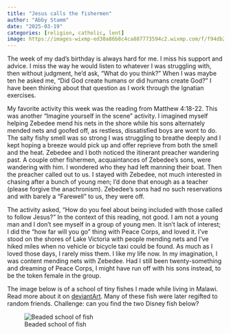 ```yaml
---
title: "Jesus calls the fishermen"
author: "Abby Stamm"
date: "2025-03-19"
categories: [religion, catholic, lent]
image: https://images-wixmp-ed30a86b8c4ca887773594c2.wixmp.com/f/f94db2db-b96a-432a-94d7-028d717c10a1/d1wl521-c02b7f45-c746-4a6b-b14e-2babb2dd533b.jpg/v1/fit/w_600,h_253,q_70,strp/beaded_school_of_fishes_by_anabiyeni_d1wl521-375w-2x.jpg?token=eyJ0eXAiOiJKV1QiLCJhbGciOiJIUzI1NiJ9.eyJzdWIiOiJ1cm46YXBwOjdlMGQxODg5ODIyNjQzNzNhNWYwZDQxNWVhMGQyNmUwIiwiaXNzIjoidXJuOmFwcDo3ZTBkMTg4OTgyMjY0MzczYTVmMGQ0MTVlYTBkMjZlMCIsIm9iaiI6W1t7ImhlaWdodCI6Ijw9MjUzIiwicGF0aCI6IlwvZlwvZjk0ZGIyZGItYjk2YS00MzJhLTk0ZDctMDI4ZDcxN2MxMGExXC9kMXdsNTIxLWMwMmI3ZjQ1LWM3NDYtNGE2Yi1iMTRlLTJiYWJiMmRkNTMzYi5qcGciLCJ3aWR0aCI6Ijw9NjAwIn1dXSwiYXVkIjpbInVybjpzZXJ2aWNlOmltYWdlLm9wZXJhdGlvbnMiXX0.eJjVZpTmgeNq3YCVPSdUBe-KKxX8xn5rHqZX07Oxk0k
---
```

  
The week of my dad's birthday is always hard for me. I miss his support and advice. I miss the way he would listen to whatever I was struggling with, then without judgment, he'd ask, "What do you think?" When I was maybe ten he asked me, "Did God create humans or did humans create God?" I have been thinking about that question as I work through the Ignatian exercises.

My favorite activity this week was the reading from Matthew 4:18-22. This was another "Imagine yourself in the scene" activity. I imagined myself helping Zebedee mend his nets in the shore while his sons alternately mended nets and goofed off, as restless, dissatisfied boys are wont to do. The salty fishy smell was so strong I was struggling to breathe deeply and I kept hoping a breeze would pick up and offer reprieve from both the smell and the heat. Zebedee and I both noticed the itinerant preacher wandering past. A couple other fishermen, acquaintances of Zebedee's sons, were wandering with him. I wondered who they had left manning their boat. Then the preacher called out to us. I stayed with Zebedee, not much interested in chasing after a bunch of young men; I'd done that enough as a teacher (please forgive the anachronism). Zebedee's sons had no such reservations and with barely a "Farewell" to us, they were off. 

The activity asked, "How do you feel about being included with those called to follow Jesus?" In the context of this reading, not good. I am not a young man and I don't see myself in a group of young men. It isn't lack of interest; I did the "how far will you go" thing with Peace Corps, and loved it. I've stood on the shores of Lake Victoria with people mending nets and I've hiked miles when no vehicle or bicycle taxi could be found. As much as I loved those days, I rarely miss them. I like my life now. In my imagination, I was content mending nets with Zebedee. Had I still been twenty-something and dreaming of Peace Corps, I might have run off with his sons instead, to be the token female in the group.

The image below is of a school of tiny fishes I made while living in Malawi. Read more about it on [deviantArt](https://www.deviantart.com/anabiyeni/art/Beaded-school-of-fishes-115200217). Many of these fish were later regifted to random friends. Challenge: can you find the two Disney fish below?


![Beaded school of fish](https://images-wixmp-ed30a86b8c4ca887773594c2.wixmp.com/f/f94db2db-b96a-432a-94d7-028d717c10a1/d1wl521-c02b7f45-c746-4a6b-b14e-2babb2dd533b.jpg/v1/fit/w_600,h_253,q_70,strp/beaded_school_of_fishes_by_anabiyeni_d1wl521-375w-2x.jpg?token=eyJ0eXAiOiJKV1QiLCJhbGciOiJIUzI1NiJ9.eyJzdWIiOiJ1cm46YXBwOjdlMGQxODg5ODIyNjQzNzNhNWYwZDQxNWVhMGQyNmUwIiwiaXNzIjoidXJuOmFwcDo3ZTBkMTg4OTgyMjY0MzczYTVmMGQ0MTVlYTBkMjZlMCIsIm9iaiI6W1t7ImhlaWdodCI6Ijw9MjUzIiwicGF0aCI6IlwvZlwvZjk0ZGIyZGItYjk2YS00MzJhLTk0ZDctMDI4ZDcxN2MxMGExXC9kMXdsNTIxLWMwMmI3ZjQ1LWM3NDYtNGE2Yi1iMTRlLTJiYWJiMmRkNTMzYi5qcGciLCJ3aWR0aCI6Ijw9NjAwIn1dXSwiYXVkIjpbInVybjpzZXJ2aWNlOmltYWdlLm9wZXJhdGlvbnMiXX0.eJjVZpTmgeNq3YCVPSdUBe-KKxX8xn5rHqZX07Oxk0k)
